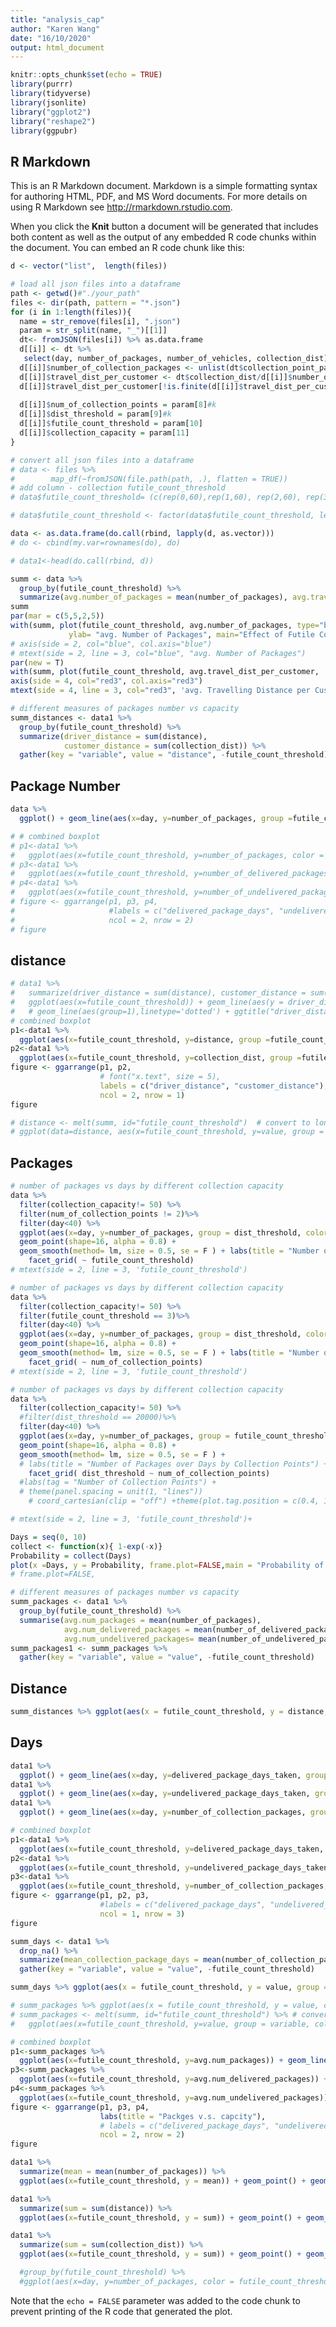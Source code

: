 ```yaml
---
title: "analysis_cap"
author: "Karen Wang"
date: "16/10/2020"
output: html_document
---
```


```r
knitr::opts_chunk$set(echo = TRUE)
library(purrr)
library(tidyverse)
library(jsonlite)
library("ggplot2")
library("reshape2")
library(ggpubr)
```

## R Markdown

This is an R Markdown document. Markdown is a simple formatting syntax for authoring HTML, PDF, and MS Word documents. For more details on using R Markdown see <http://rmarkdown.rstudio.com>.

When you click the **Knit** button a document will be generated that includes both content as well as the output of any embedded R code chunks within the document. You can embed an R code chunk like this:

```r
d <- vector("list",  length(files))

# load all json files into a dataframe
path <- getwd()#"./your_path"
files <- dir(path, pattern = "*.json")
for (i in 1:length(files)){
  name = str_remove(files[i], ".json")
  param = str_split(name, "_")[[1]]
  dt<- fromJSON(files[i]) %>% as.data.frame 
  d[[i]] <- dt %>%
   select(day, number_of_packages, number_of_vehicles, collection_dist)
  d[[i]]$number_of_collection_packages <- unlist(dt$collection_point_packages %>% map(~sum(.x)))
  d[[i]]$travel_dist_per_customer <- dt$collection_dist/d[[i]]$number_of_collection_packages
  d[[i]]$travel_dist_per_customer[!is.finite(d[[i]]$travel_dist_per_customer)]<-0
  
  d[[i]]$num_of_collection_points = param[8]#k
  d[[i]]$dist_threshold = param[9]#k
  d[[i]]$futile_count_threshold = param[10]
  d[[i]]$collection_capacity = param[11]
}

# convert all json files into a dataframe
# data <- files %>%
#        map_df(~fromJSON(file.path(path, .), flatten = TRUE))
# add column - collection futile_count_threshold 
# data$futile_count_threshold= (c(rep(0,60),rep(1,60), rep(2,60), rep(3,60), rep(4,60)))

# data$futile_count_threshold <- factor(data$futile_count_threshold, levels = c('5km', '10km', '15km', '20km'))
```

```r
data <- as.data.frame(do.call(rbind, lapply(d, as.vector)))
# do <- cbind(my.var=rownames(do), do)

# data1<-head(do.call(rbind, d))
```
```r
summ <- data %>%
  group_by(futile_count_threshold) %>%
  summarize(avg.number_of_packages = mean(number_of_packages), avg.travel_dist_per_customer = mean(travel_dist_per_customer)) 
summ
par(mar = c(5,5,2,5))
with(summ, plot(futile_count_threshold, avg.number_of_packages, type="b",  ylim = c(0,200), xlab= "Futile Count Threshold",
             ylab= "avg. Number of Packages", main="Effect of Futile Count Threshold"))
# axis(side = 2, col="blue", col.axis="blue")
# mtext(side = 2, line = 3, col="blue", "avg. Number of Packages")
par(new = T)
with(summ, plot(futile_count_threshold, avg.travel_dist_per_customer,  type="b", ylim = c(0,4000), pch=15, col="red3", axes=F, xlab=NA, ylab=NA, cex=1.2))
axis(side = 4, col="red3", col.axis="red3")
mtext(side = 4, line = 3, col="red3", 'avg. Travelling Distance per Customer (m)')
```
```r
# different measures of packages number vs capacity
summ_distances <- data1 %>%
  group_by(futile_count_threshold) %>%
  summarize(driver_distance = sum(distance), 
            customer_distance = sum(collection_dist)) %>%
  gather(key = "variable", value = "distance", -futile_count_threshold)
```


## Package Number
```r
data %>% 
  ggplot() + geom_line(aes(x=day, y=number_of_packages, group =futile_count_threshold, color = futile_count_threshold)) + ggtitle("Number of Packages over Time")

# # combined boxplot
# p1<-data1 %>% 
#   ggplot(aes(x=futile_count_threshold, y=number_of_packages, color = futile_count_threshold)) + geom_boxplot() + ggtitle("number_of_packages vs collection capcity")
# p3<-data1 %>% 
#   ggplot(aes(x=futile_count_threshold, y=number_of_delivered_packages, color = futile_count_threshold)) + geom_boxplot() + ggtitle("number_of_delivered_packages vs collection futile_count_threshold")
# p4<-data1 %>% 
#   ggplot(aes(x=futile_count_threshold, y=number_of_undelivered_packages, color = futile_count_threshold)) + geom_boxplot() + ggtitle("number_of_undelivered_packages vs collection futile_count_threshold")
# figure <- ggarrange(p1, p3, p4,
#                     #labels = c("delivered_package_days", "undelivered_package_days", "collection_package_days"),
#                     ncol = 2, nrow = 2)
# figure
```
## distance
```r
# data1 %>% 
#   summarize(driver_distance = sum(distance), customer_distance = sum(collection_dist)) %>% 
#   ggplot(aes(x=futile_count_threshold)) + geom_line(aes(y = driver_distance), color = "darkred") + geom_line(aes(y = customer_distance), color="steelblue", linetype="twodash")
#   # geom_line(aes(group=1),linetype='dotted') + ggtitle("driver_distance vs. futile_count_threshold")
# combined boxplot
p1<-data1 %>% 
  ggplot(aes(x=futile_count_threshold, y=distance, group =futile_count_threshold, color = futile_count_threshold)) + geom_boxplot()#+ stat_summary(fun.y=mean, geom="point", shape=23, size=4) #+ ggtitle("driver_distance vs collection futile_count_threshold")
p2<-data1 %>% 
  ggplot(aes(x=futile_count_threshold, y=collection_dist, group =futile_count_threshold, color = futile_count_threshold)) + geom_boxplot() #+ ggtitle("customer_distance vs collection futile_count_threshold")
figure <- ggarrange(p1, p2,
                    # font("x.text", size = 5),
                    labels = c("driver_distance", "customer_distance"),
                    ncol = 2, nrow = 1)
figure

# distance <- melt(summ, id="futile_count_threshold")  # convert to long format
# ggplot(data=distance, aes(x=futile_count_threshold, y=value, group = variable, colour=variable)) + geom_line() + geom_point()
```

## Packages
```r
# number of packages vs days by different collection capacity
data %>% 
  filter(collection_capacity!= 50) %>%
  filter(num_of_collection_points != 2)%>%
  filter(day<40) %>%
  ggplot(aes(x=day, y=number_of_packages, group = dist_threshold, color = dist_threshold)) + 
  geom_point(shape=16, alpha = 0.8) +
  geom_smooth(method= lm, size = 0.5, se = F ) + labs(title = "Number of Packages over Days by Futile Count Threshold") +
    facet_grid( ~ futile_count_threshold) 
# mtext(side = 2, line = 3, 'futile_count_threshold')

```
```r
# number of packages vs days by different collection capacity
data %>% 
  filter(collection_capacity!= 50) %>%
  filter(futile_count_threshold == 3)%>%
  filter(day<40) %>%
  ggplot(aes(x=day, y=number_of_packages, group = dist_threshold, color = dist_threshold)) + 
  geom_point(shape=16, alpha = 0.8) +
  geom_smooth(method= lm, size = 0.5, se = F ) + labs(title = "Number of Packages over Days by Collection Points") +
    facet_grid( ~ num_of_collection_points) 
# mtext(side = 2, line = 3, 'futile_count_threshold')
```

```r
# number of packages vs days by different collection capacity
data %>% 
  filter(collection_capacity!= 50) %>%
  #filter(dist_threshold == 20000)%>%
  filter(day<40) %>%
  ggplot(aes(x=day, y=number_of_packages, group = futile_count_threshold, color =  futile_count_threshold)) + 
  geom_point(shape=16, alpha = 0.8) +
  geom_smooth(method= lm, size = 0.5, se = F ) + 
  # labs(title = "Number of Packages over Days by Collection Points") +
    facet_grid( dist_threshold ~ num_of_collection_points)  
  #labs(tag = "Number of Collection Points") +
  # theme(panel.spacing = unit(1, "lines"))
    # coord_cartesian(clip = "off") +theme(plot.tag.position = c(0.4, 1))

# mtext(side = 2, line = 3, 'futile_count_threshold')+ 
```
```r
Days = seq(0, 10)
collect <- function(x){ 1-exp(-x)}
Probability = collect(Days)
plot(x =Days, y = Probability, frame.plot=FALSE,main = "Probability of a package being picked up on day n, given it hasn't been picked up by day n-1" , cex.main = 0.9)
# frame.plot=FALSE,
```
```r
# different measures of packages number vs capacity
summ_packages <- data1 %>%
  group_by(futile_count_threshold) %>%
  summarise(avg.num_packages = mean(number_of_packages), 
            avg.num_delivered_packages = mean(number_of_delivered_packages), 
            avg.num_undelivered_packages= mean(number_of_undelivered_packages))
summ_packages1 <- summ_packages %>% 
  gather(key = "variable", value = "value", -futile_count_threshold)

```
## Distance
```r
summ_distances %>% ggplot(aes(x = futile_count_threshold, y = distance, group = variable)) + geom_line(aes(color = variable)) + geom_point(aes(color = variable)) + ggtitle("Distance vs. Futile Count Threshold")#+ scale_color_manual(values = c("darkred", "steelblue")) 
```
## Days
```r
data1 %>% 
  ggplot() + geom_line(aes(x=day, y=delivered_package_days_taken, group =futile_count_threshold, color = futile_count_threshold)) + ggtitle("delivered_package_days over time")
data1 %>% 
  ggplot() + geom_line(aes(x=day, y=undelivered_package_days_taken, group =futile_count_threshold, color = futile_count_threshold)) + ggtitle("delivered_package_days over time")
data1 %>% 
  ggplot() + geom_line(aes(x=day, y=number_of_collection_packages, group =futile_count_threshold, color = futile_count_threshold)) + ggtitle("collection_package_days over time")
```
```r
# combined boxplot
p1<-data1 %>% 
  ggplot(aes(x=futile_count_threshold, y=delivered_package_days_taken, group =futile_count_threshold, color = futile_count_threshold)) + geom_boxplot() + ggtitle("delivered_package_days vs collection futile_count_threshold")
p2<-data1 %>% 
  ggplot(aes(x=futile_count_threshold, y=undelivered_package_days_taken, group =futile_count_threshold, color = futile_count_threshold)) + geom_boxplot() + ggtitle("undelivered_package_days vs collection futile_count_threshold")
p3<-data1 %>% 
  ggplot(aes(x=futile_count_threshold, y=number_of_collection_packages, group =futile_count_threshold, color = futile_count_threshold)) + geom_boxplot() + ggtitle("collection_package_days vs collection futile_count_threshold")
figure <- ggarrange(p1, p2, p3,
                    #labels = c("delivered_package_days", "undelivered_package_days", "collection_package_days"),
                    ncol = 1, nrow = 3)
figure

summ_days <- data1 %>% 
  drop_na() %>% 
  summarize(mean_collection_package_days = mean(number_of_collection_packages), mean_delivered_package_days = mean(delivered_package_days_taken), mean_undelivered_package_days = mean(undelivered_package_days_taken)) %>% #mean_number_of_packages = mean(number_of_packages), 
  gather(key = "variable", value = "value", -futile_count_threshold) 

summ_days %>% ggplot(aes(x = futile_count_threshold, y = value, group = variable)) + geom_line(aes(color = variable), linetype='dotted') + geom_point(aes(color = variable)) #+ scale_color_manual(values = c("darkred", "steelblue")) 

# summ_packages %>% ggplot(aes(x = futile_count_threshold, y = value, col = variable)) + geom_boxplot()
# summ_packages <- melt(summ, id="futile_count_threshold") %>% # convert to long format
#   ggplot(aes(x=futile_count_threshold, y=value, group = variable, colour=variable)) + geom_line() + geom_point()

```

```r
# combined boxplot
p1<-summ_packages %>% 
  ggplot(aes(x=futile_count_threshold, y=avg.num_packages)) + geom_line(linetype='dotted') + geom_point()
p3<-summ_packages %>% 
  ggplot(aes(x=futile_count_threshold, y=avg.num_delivered_packages)) + geom_line(linetype='dotted') + geom_point()
p4<-summ_packages %>% 
  ggplot(aes(x=futile_count_threshold, y=avg.num_undelivered_packages)) + geom_line(linetype='dotted') + geom_point()
figure <- ggarrange(p1, p3, p4,
                    labs(title = "Packges v.s. capcity"),
                    # labels = c("delivered_package_days", "undelivered_package_days", "collection_package_days"),
                    ncol = 2, nrow = 2)
figure
```
```r
data1 %>% 
  summarize(mean = mean(number_of_packages)) %>% 
  ggplot(aes(x=futile_count_threshold, y = mean)) + geom_point() + geom_line(aes(group=1),linetype='dotted') + ggtitle("number_of_packages vs. futile_count_threshold")

data1 %>% 
  summarize(sum = sum(distance)) %>% 
  ggplot(aes(x=futile_count_threshold, y = sum)) + geom_point() + geom_line(aes(group=1),linetype='dotted') + ggtitle("driver_distance vs. futile_count_threshold")

data1 %>% 
  summarize(sum = sum(collection_dist)) %>% 
  ggplot(aes(x=futile_count_threshold, y = sum)) + geom_point() + geom_line(aes(group=1),linetype='dotted') + ggtitle("customer_distance vs. futile_count_threshold")

  #group_by(futile_count_threshold) %>% 
  #ggplot(aes(x=day, y=number_of_packages, color = futile_count_threshold)) + geom_line(aes(group=1)) # + geom_bar(stat="identity") + ggtitle("tip_amount vs. hour")
```

Note that the `echo = FALSE` parameter was added to the code chunk to prevent printing of the R code that generated the plot.
